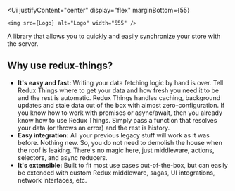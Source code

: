 
<Meta title="Introduction" />

<Ui
    justifyContent="center"
    display="flex"
    marginBottom={55}
>
    <img src={Logo} alt="Logo" width="555" />
</Ui>

A library that allows you to quickly and easily synchronize your store with the server.

## Why use redux-things?

* **It's easy and fast:** Writing your data fetching logic by hand is over. Tell Redux Things where to get your data and how fresh you need it to be and the rest is automatic. Redux Things handles caching, background updates and stale data out of the box with almost zero-configuration. If you know how to work with promises or async/await, then you already know how to use Redux Things. Simply pass a function that resolves your data (or throws an error) and the rest is history.
* **Easy integration:** All your previous legacy stuff will work as it was before. Nothing new. So, you do not need to demolish the house when the roof is leaking. There's no magic here, just middleware, actions, selectors, and async reducers.
* **It's extensible:** Built to fit most use cases out-of-the-box, but can easily be extended with custom Redux middleware, sagas, UI integrations, network interfaces, etc.

